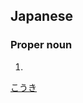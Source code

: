 ==Japanese==
{{ja-kanjitab|幸|妃}}

===Proper noun===
{{ja-pos|proper|こうき}}

# {{given name|male|lang=ja}}

[[Category:Japanese male given names|こうき]]